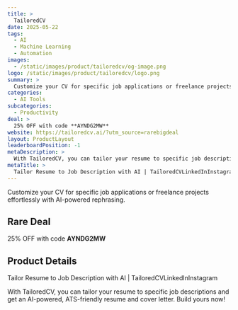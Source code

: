 ```yaml
---
title: >
  TailoredCV
date: 2025-05-22
tags:
  - AI
  - Machine Learning
  - Automation
images:
  - /static/images/product/tailoredcv/og-image.png
logo: /static/images/product/tailoredcv/logo.png
summary: >
  Customize your CV for specific job applications or freelance projects effortlessly with AI-powered rephrasing.
categories:
  - AI Tools
subcategories:
  - Productivity
deal: >
  25% OFF with code **AYNDG2MW**
website: https://tailoredcv.ai/?utm_source=rarebigdeal
layout: ProductLayout
leaderboardPosition: -1
metaDescription: >
  With TailoredCV, you can tailor your resume to specific job descriptions and get an AI-powered, ATS-friendly resume and cover letter. Build yours now!
metaTitle: >
  Tailor Resume to Job Description with AI | TailoredCVLinkedInInstagram
---
```

Customize your CV for specific job applications or freelance projects effortlessly with AI-powered rephrasing.

## Rare Deal

25% OFF with code **AYNDG2MW**

## Product Details

Tailor Resume to Job Description with AI | TailoredCVLinkedInInstagram

With TailoredCV, you can tailor your resume to specific job descriptions and get an AI-powered, ATS-friendly resume and cover letter. Build yours now!
